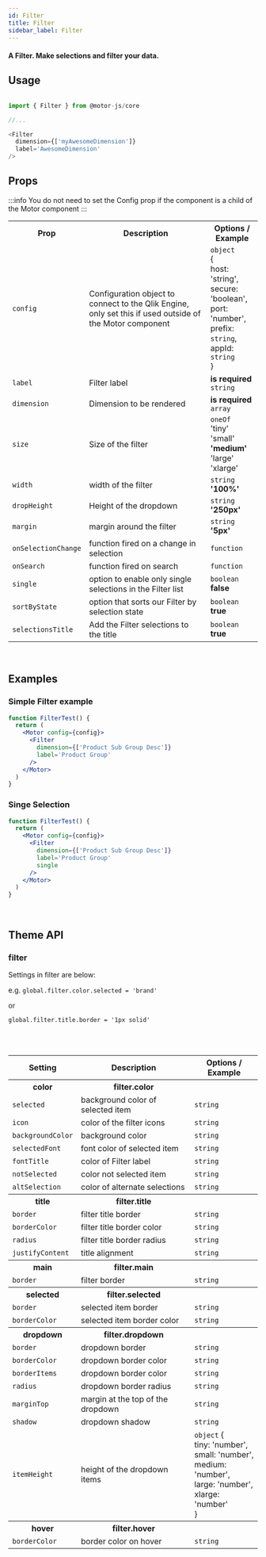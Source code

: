 ```yaml
---
id: Filter
title: Filter
sidebar_label: Filter
---
```


#### A Filter. Make selections and filter your data.

## Usage

```javascript

import { Filter } from @motor-js/core

//...

<Filter  
  dimension={['myAwesomeDimension']}
  label='AwesomeDimension'
/>

```

## Props

:::info
You do not need to set the Config prop if the component is a child of the Motor component
:::

<table>
  <tr>
    <th>Prop</th>
    <th>Description</th>
    <th>Options / Example</th>
  </tr>
  <tr>
    <td><code>config</code></td>
    <td>Configuration object to connect to the Qlik Engine, only set this if used outside of the Motor component</td>
    <td>
      <code>object</code> <br />
      &#123; <br />
      host&#58; 'string', <br />
      secure&#58; 'boolean', <br />
      port&#58; 'number', <br />
      prefix&#58; <code>string</code>, <br />
      appId&#58; <code>string</code> <br />
      &#125;
    </td>
  </tr>
  <tr>
    <td>
      <code>label</code>
    </td>
    <td>Filter label</td>
    <td>
      <b>is required</b>
      <br />
      <code>string</code>
    </td>
  </tr>
  <tr>
    <td>
      <code>dimension</code>
    </td>
    <td>Dimension to be rendered</td>
    <td>
      <b>is required</b>
      <br />
      <code>array</code>
    </td>
  </tr>
  <tr>
    <td>
      <code>size</code>
    </td>
    <td>Size of the filter</td>
    <td>
      <code>oneOf</code>
      <br />
      'tiny'
      <br />
      'small'
      <br />
      <b>'medium'</b>
      <br />
      'large'
      <br />
      'xlarge'
    </td>
  </tr>
  <tr>
    <td>
      <code>width</code>
    </td>
    <td>width of the filter</td>
    <td>
      <code>string</code>
      <br />
      <b>'100%'</b>
    </td>
  </tr>
  <tr>
    <td>
      <code>dropHeight</code>
    </td>
    <td>Height of the dropdown</td>
    <td>
      <code>string</code>
      <br />
      <b>'250px'</b>
    </td>
  </tr>
  <tr>
    <td>
      <code>margin</code>
    </td>
    <td>margin around the filter</td>
    <td>
      <code>string</code>
      <br />
      <b>'5px'</b>
    </td>
  </tr>
  <tr>
    <td>
      <code>onSelectionChange</code>
    </td>
    <td>function fired on a change in selection</td>
    <td><code>function</code></td>
  </tr>
  <tr>
    <td>
      <code>onSearch</code>
    </td>
    <td>function fired on search</td>
    <td><code>function</code></td>
  </tr>
  <tr>
    <td>
      <code>single</code>
    </td>
    <td>option to enable only single selections in the Filter list</td>
    <td>
      <code>boolean</code>
      <br />
      <b>false</b>
    </td>
  </tr>
  <tr>
    <td>
      <code>sortByState</code>
    </td>
    <td>option that sorts our Filter by selection state</td>
    <td>
      <code>boolean</code>
      <br />
      <b>true</b>
    </td>
  </tr>
  <tr>
    <td>
      <code>selectionsTitle</code>
    </td>
    <td>Add the Filter selections to the title</td>
    <td>
      <code>boolean</code>
      <br />
      <b>true</b>
    </td>
  </tr>
</table>

<br />

## Examples

### Simple Filter example

```jsx
function FilterTest() {
  return (
    <Motor config={config}>
      <Filter 
        dimension={['Product Sub Group Desc']}
        label='Product Group'
      />
    </Motor>
  )
}
```

### Singe Selection

```jsx
function FilterTest() {
  return (
    <Motor config={config}>
      <Filter 
        dimension={['Product Sub Group Desc']}
        label='Product Group'
        single
      />
    </Motor>
  )
}
```


<br />

## Theme API

### filter

Settings in filter are below:

e.g. <code>global.filter.color.selected = 'brand'</code>

or

<code>global.filter.title.border = '1px solid'</code>

<br />
<br />

<table>
  <tr>
    <th>Setting</th>
    <th>Description</th>
    <th>Options / Example</th>
  </tr>
  <tr>
    <th>color</th>
    <th>filter.color</th>
    <th></th>
  </tr>
  <tr>
    <td>
      <code>selected</code>
    </td>
    <td>background color of selected item</td>
    <td><code>string</code></td>
  </tr>
  <tr>
    <td>
      <code>icon</code>
    </td>
    <td>color of the filter icons</td>
    <td><code>string</code></td>
  </tr>
  <tr>
    <td>
      <code>backgroundColor</code>
    </td>
    <td>background color</td>
    <td><code>string</code></td>
  </tr>
  <tr>
    <td>
      <code>selectedFont</code>
    </td>
    <td>font color of selected item</td>
    <td><code>string</code></td>
  </tr>
  <tr>
    <td>
      <code>fontTitle</code>
    </td>
    <td>color of Filter label</td>
    <td><code>string</code></td>
  </tr>
  <tr>
    <td>
      <code>notSelected</code>
    </td>
    <td>color not selected item</td>
    <td><code>string</code></td>
  </tr>
  <tr>
    <td>
      <code>altSelection</code>
    </td>
    <td>color of alternate selections</td>
    <td><code>string</code></td>
  </tr>
  <tr>
    <th>title</th>
    <th>filter.title</th>
    <th></th>
  </tr>
  <tr>
    <td>
      <code>border</code>
    </td>
    <td>filter title border</td>
    <td><code>string</code></td>
  </tr>
  <tr>
    <td>
      <code>borderColor</code>
    </td>
    <td>filter title border color</td>
    <td><code>string</code></td>
  </tr>
  <tr>
    <td>
      <code>radius</code>
    </td>
    <td>filter title border radius</td>
    <td><code>string</code></td>
  </tr>
  <tr>
    <td>
      <code>justifyContent</code>
    </td>
    <td>title alignment</td>
    <td><code>string</code></td>
  </tr>
  <tr>
    <th>main</th>
    <th>filter.main</th>
    <th></th>
  </tr>
  <tr>
    <td>
      <code>border</code>
    </td>
    <td>filter border</td>
    <td><code>string</code></td>
  </tr>
  <tr>
    <th>selected</th>
    <th>filter.selected</th>
    <th></th>
  </tr>
  <tr>
    <td>
      <code>border</code>
    </td>
    <td>selected item border</td>
    <td><code>string</code></td>
  </tr>
  <tr>
    <td>
      <code>borderColor</code>
    </td>
    <td>selected item border color</td>
    <td><code>string</code></td>
  </tr>
  <tr>
    <th>dropdown</th>
    <th>filter.dropdown</th>
    <th></th>
  </tr>
  <tr>
    <td>
      <code>border</code>
    </td>
    <td>dropdown border</td>
    <td><code>string</code></td>
  </tr>
  <tr>
    <td>
      <code>borderColor</code>
    </td>
    <td>dropdown border color</td>
    <td><code>string</code></td>
  </tr>
  <tr>
    <td>
      <code>borderItems</code>
    </td>
    <td>dropdown border color</td>
    <td><code>string</code></td>
  </tr>
  <tr>
    <td>
      <code>radius</code>
    </td>
    <td>dropdown border radius</td>
    <td><code>string</code></td>
  </tr>
  <tr>
    <td>
      <code>marginTop</code>
    </td>
    <td>margin at the top of the dropdown</td>
    <td><code>string</code></td>
  </tr>
  <tr>
    <td>
      <code>shadow</code>
    </td>
    <td>dropdown shadow</td>
    <td><code>string</code></td>
  </tr>
  <tr>
    <td>
      <code>itemHeight</code>
    </td>
    <td>height of the dropdown items</td>
    <td>
      <code>object</code>
      &#123;
      <br />
      tiny&#58; 'number',
      <br />
      small&#58; 'number',
      <br />
      medium&#58; 'number',
      <br />
      large&#58; 'number',
      <br />
      xlarge&#58; 'number'
      <br />
      &#125;
    </td>
  </tr>
    <tr>
    <th>hover</th>
    <th>filter.hover</th>
    <th></th>
  </tr>
  <tr>
    <td>
      <code>borderColor</code>
    </td>
    <td>border color on hover</td>
    <td><code>string</code></td>
  </tr>
</table>

